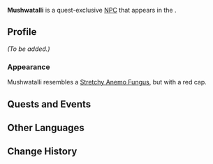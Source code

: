 {{Stub|Add image}}
{{Meta
<!-- Remove this template after adding the missing info -->
|missing_NPC_profile  = yes
}}
{{Character Infobox
|type             = Quest NPC
|group            = Fungus NPCs
|image            = NPC Mushwatalli.png
|realname         = <!-- Optional, if different from in-game name -->
|deceased         = <!-- Past (for deceased prior to events of the game) or free response -->
|region           = Sumeru
|location         = Natlan
|affiliation      = 
|title            = 

|ancestry         = <!-- Clan/family -->
|father           = 
|mother           = 
|spouse           = 
|sibling          = 
|child            = 
|relative         = 

|voiceEN          = 
|voiceCN          = 
|voiceJP          = 
|dialoguereward   = 
}}
'''Mushwatalli''' is a quest-exclusive [[NPC]] that appears in the {{Quest|Sage Supreme}}. 

==Profile==
''(To be added.)''

===Appearance===
Mushwatalli resembles a [[Stretchy Anemo Fungus]], but with a red cap.

==Quests and Events==
{{Quests and Events}}
<!--
==Gallery==
-->
==Other Languages==
{{Other Languages|default_hidden=1
|en      = Mushwatalli
|zhs     = 蘑瓦塔里
|zhs_rm  = 
|zht     = 蘑瓦塔里
|zht_rm  = 
|ja      = マッシュワタリィ
|ja_rm   = 
|ko      = 머시루루
|es      = Champwatalli
|fr      = Mushwatalli
|ru      = Гриботалий
|th      = Mushwatalli
|vi      = Mushwatalli
|de      = Mushwatalli
|id      = Mushwatalli
|pt      = Coguwatalli
|tr      = Manvatalli
|it      = Mushwatalli
}}

==Change History==
{{Change History|5.5}}
<!--
==References==
{{Reflist}}
-->